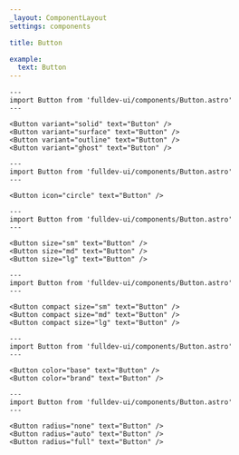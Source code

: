 ```yaml
---
_layout: ComponentLayout
settings: components

title: Button

example:
  text: Button
---
```


```astro live
---
import Button from 'fulldev-ui/components/Button.astro'
---

<Button variant="solid" text="Button" />
<Button variant="surface" text="Button" />
<Button variant="outline" text="Button" />
<Button variant="ghost" text="Button" />
```

```astro live
---
import Button from 'fulldev-ui/components/Button.astro'
---

<Button icon="circle" text="Button" />
```

```astro live
---
import Button from 'fulldev-ui/components/Button.astro'
---

<Button size="sm" text="Button" />
<Button size="md" text="Button" />
<Button size="lg" text="Button" />
```

```astro live
---
import Button from 'fulldev-ui/components/Button.astro'
---

<Button compact size="sm" text="Button" />
<Button compact size="md" text="Button" />
<Button compact size="lg" text="Button" />
```

```astro live
---
import Button from 'fulldev-ui/components/Button.astro'
---

<Button color="base" text="Button" />
<Button color="brand" text="Button" />
```

```astro live
---
import Button from 'fulldev-ui/components/Button.astro'
---

<Button radius="none" text="Button" />
<Button radius="auto" text="Button" />
<Button radius="full" text="Button" />
```
